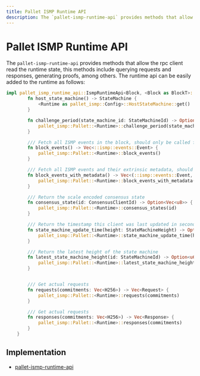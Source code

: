 ```yaml
---
title: Pallet ISMP Runtime API
description: The `pallet-ismp-runtime-api` provides methods that allow the rpc client read the runtime state, this methods include querying requests and responses, generating proofs, among others.
---
```


# Pallet ISMP Runtime API


The `pallet-ismp-runtime-api` provides methods that allow the rpc client read the runtime state, this methods include querying requests and responses, generating proofs, among others. The runtime api can be easily added to the runtime as follows:

```rust showLineNumbers [runtime.rs]
impl pallet_ismp_runtime_api::IsmpRuntimeApi<Block, <Block as BlockT>::Hash> for Runtime {
		fn host_state_machine() -> StateMachine {
			<Runtime as pallet_ismp::Config>::HostStateMachine::get()
		}

		fn challenge_period(state_machine_id: StateMachineId) -> Option<u64> {
			pallet_ismp::Pallet::<Runtime>::challenge_period(state_machine_id)
		}

		/// Fetch all ISMP events in the block, should only be called from runtime-api.
		fn block_events() -> Vec<::ismp::events::Event> {
			pallet_ismp::Pallet::<Runtime>::block_events()
		}

		/// Fetch all ISMP events and their extrinsic metadata, should only be called from runtime-api.
		fn block_events_with_metadata() -> Vec<(::ismp::events::Event, Option<u32>)> {
			pallet_ismp::Pallet::<Runtime>::block_events_with_metadata()
		}

		/// Return the scale encoded consensus state
		fn consensus_state(id: ConsensusClientId) -> Option<Vec<u8>> {
			pallet_ismp::Pallet::<Runtime>::consensus_states(id)
		}

		/// Return the timestamp this client was last updated in seconds
		fn state_machine_update_time(height: StateMachineHeight) -> Option<u64> {
			pallet_ismp::Pallet::<Runtime>::state_machine_update_time(height)
		}

		/// Return the latest height of the state machine
		fn latest_state_machine_height(id: StateMachineId) -> Option<u64> {
			pallet_ismp::Pallet::<Runtime>::latest_state_machine_height(id)
		}


		/// Get actual requests
		fn requests(commitments: Vec<H256>) -> Vec<Request> {
			pallet_ismp::Pallet::<Runtime>::requests(commitments)
		}

		/// Get actual requests
		fn responses(commitments: Vec<H256>) -> Vec<Response> {
			pallet_ismp::Pallet::<Runtime>::responses(commitments)
		}
	}
```



## Implementation

 - [pallet-ismp-runtime-api](https://github.com/polytope-labs/hyperbridge/blob/main/modules/pallets/ismp/runtime-api/src/lib.rs)
